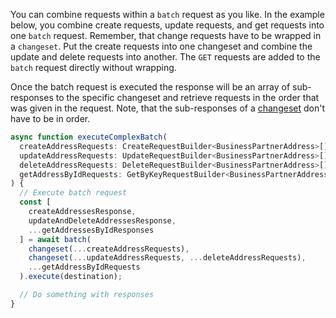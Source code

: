 You can combine requests within a `batch` request as you like.
In the example below, you combine create requests, update requests, and get requests into one `batch` request.
Remember, that change requests have to be wrapped in a `changeset`.
Put the create requests into one changeset and combine the update and delete requests into another.
The `GET` requests are added to the `batch` request directly without wrapping.

Once the batch request is executed the response will be an array of sub-responses to the specific changeset and retrieve requests in the order that was given in the request.
Note, that the sub-responses of a [changeset](#changeset) don't have to be in order.

```ts
async function executeComplexBatch(
  createAddressRequests: CreateRequestBuilder<BusinessPartnerAddress>[],
  updateAddressRequests: UpdateRequestBuilder<BusinessPartnerAddress>[],
  deleteAddressRequests: DeleteRequestBuilder<BusinessPartnerAddress>[],
  getAddressByIdRequests: GetByKeyRequestBuilder<BusinessPartnerAddress>[]
) {
  // Execute batch request
  const [
    createAddressesResponse,
    updateAndDeleteAddressesResponse,
    ...getAddressesByIdResponses
  ] = await batch(
    changeset(...createAddressRequests),
    changeset(...updateAddressRequests, ...deleteAddressRequests),
    ...getAddressByIdRequests
  ).execute(destination);

  // Do something with responses
}
```
